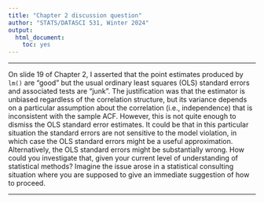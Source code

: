 ```yaml
---
title: "Chapter 2 discussion question"
author: "STATS/DATASCI 531, Winter 2024"
output:
  html_document:
    toc: yes
---
```


\newcommand\prob{\mathbb{P}}
\newcommand\E{\mathbb{E}}
\newcommand\var{\mathrm{Var}}
\newcommand\cov{\mathrm{Cov}}

-----------

On slide 19 of Chapter 2, I asserted that the point estimates produced by `lm()` are "good" but the usual ordinary least squares (OLS) standard errors and associated tests are "junk". The justification was that the estimator is unbiased regardless of the correlation structure, but its variance depends on a particular assumption about the correlation (i.e., independence) that is inconsistent with the sample ACF. However, this is not quite enough to dismiss the OLS standard error estimates. It could be that in this particular situation the standard errors are not sensitive to the model violation, in which case the OLS standard errors might be a useful approximation. Alternatively, the OLS standard errors might be substantially wrong. How could you investigate that, given your current level of understanding of statistical methods? Imagine the issue arose in a statistical consulting situation where you are supposed to give an immediate suggestion of how to proceed.

---------------

